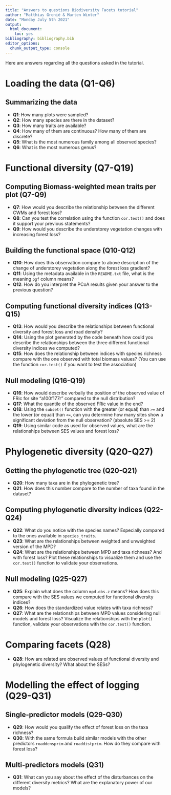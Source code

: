 ```yaml
---
title: "Answers to questions Biodiversity Facets tutorial"
author: "Matthias Grenié & Marten Winter"
date: "Monday July 5th 2021"
output:
  html_document:
    toc: yes
bibliography: bibliography.bib
editor_options:
  chunk_output_type: console
---
```


Here are answers regarding all the questions asked in the tutorial.


# Loading the data (**Q1**-**Q6**)

## Summarizing the data

* **Q1**: How many plots were sampled?
* **Q2**: How many species are there in the dataset?
* **Q3**: How many traits are available?
* **Q4**: How many of them are continuous? How many of them are discrete?
* **Q5**: What is the most numerous family among all observed species?
* **Q6**: What is the most numerous genus?


# Functional diversity (**Q7**-**Q19**)

## Computing Biomass-weighted mean traits per plot (**Q7**-**Q9**)

* **Q7**: How would you describe the relationship between the different CWMs and forest loss?
* **Q8**: Can you test the correlation using the function `cor.test()` and does it support your previous statements?
* **Q9**: How would you describe the understorey vegetation changes with increasing forest loss?

## Building the functional space (**Q10**-**Q12**)

* **Q10**: How does this observation compare to above description of the change of understorey vegetation along the forest loss gradient?
* **Q11**: Using the metadata available in the `README.txt` file, what is the meaning `pgf` column means?
* **Q12**: How do you interpret the PCoA results given your answer to the previous question?

## Computing functional diversity indices (**Q13**-**Q15**)

* **Q13**: How would you describe the relationships between functional diversity and forest loss and road density?
* **Q14**: Using the plot generated by the code beneath how could you describe the relationships between the three different functional diversity indices we computed?
* **Q15**: How does the relationship between indices with species richness compare with the one observed with total biomass values? (You can use the function `cor.test()` if you want to test the association)

## Null modeling (**Q16**-**Q19**)

* **Q16**: How would describe verbally the position of the observed value of FRic for site "a100f177r" compared to the null distribution?
* **Q17**: What the quantile of the observed FRic value in the end?
* **Q18**: Using the `subset()` function with the greater (or equal) than `>=` and the lower (or equal) than `<=`, can you determine how many sites show a significant deviation from the null observation? (absolute SES >= 2)
* **Q19**: Using similar code as used for observed values, what are the relationships between SES values and forest loss?

# Phylogenetic diversity (**Q20**-**Q27**)

## Getting the phylogenetic tree (**Q20**-**Q21**)

* **Q20**: How many taxa are in the phylogenetic tree?
* **Q21**: How does this number compare to the number of taxa found in the dataset?

## Computing phylogenetic diversity indices (**Q22**-**Q24**)

* **Q22**: What do you notice with the species names? Especially compared to the ones available in `species_traits`.
* **Q23**: What are the relationships between weighted and unweighted version of the MPD?
* **Q24**: What are the relationships between MPD and taxa richness? And with forest loss? Plot these relationships to visualize them and use the `cor.test()` function to validate your observations.

## Null modeling (**Q25**-**Q27**)

* **Q25**: Explain what does the column `mpd.obs.z` means? How does this compare with the SES values we computed for functional diversity indices?
* **Q26**: How does the standardized value relates with taxa richness?
* **Q27**: What are the relationships between MPD values considering null models and forest loss? Visualize the relationships with the `plot()` function, validate your observations with the `cor.test()` function.

# Comparing facets (**Q28**)

* **Q28**: How are related are observed values of functional diversity and phylogenetic diversity? What about the SESs?

# Modelling the effect of logging (**Q29**-**Q31**)

## Single-predictor models (**Q29**-**Q30**)

* **Q29**: How would you qualify the effect of forest loss on the taxa richness?
* **Q30**: With the same formula build similar models with the other predictors `roaddensprim` and `roaddistprim`. How do they compare with forest loss?

## Multi-predictors models (**Q31**)

* **Q31**: What can you say about the effect of the disturbances on the different diversity metrics? What are the explanatory power of our models?
